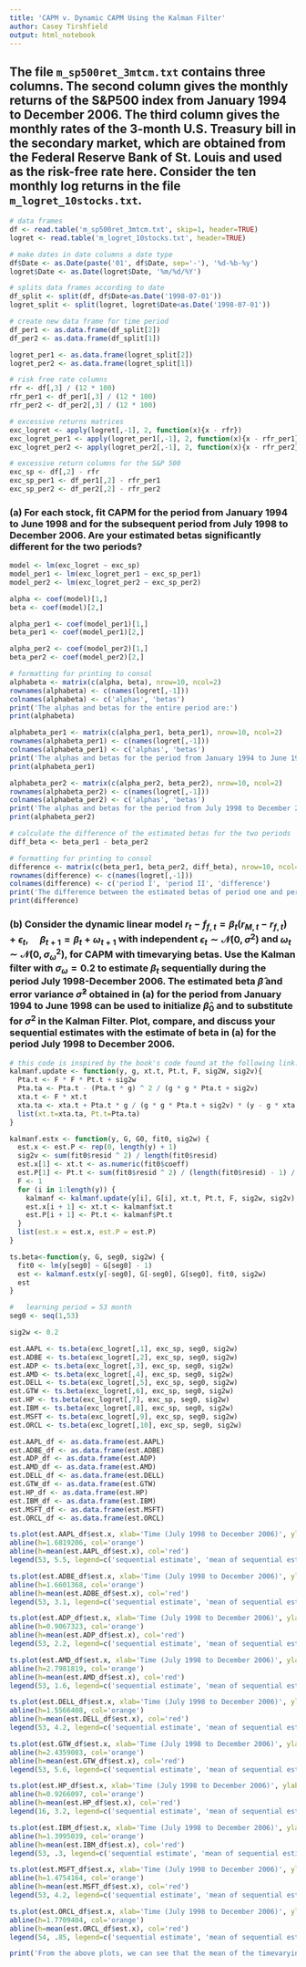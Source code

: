 ```yaml
---
title: 'CAPM v. Dynamic CAPM Using the Kalman Filter'
author: Casey Tirshfield
output: html_notebook
---
```


## The file $\texttt{m_sp500ret_3mtcm.txt}$ contains three columns. The second column gives the monthly returns of the S&P500 index from January 1994 to December 2006. The third column gives the monthly rates of the 3-month U.S. Treasury bill in the secondary market, which are obtained from the Federal Reserve Bank of St. Louis and used as the risk-free rate here. Consider the ten monthly log returns in the file $\texttt{m_logret_10stocks.txt}$.

```r
# data frames
df <- read.table('m_sp500ret_3mtcm.txt', skip=1, header=TRUE)
logret <- read.table('m_logret_10stocks.txt', header=TRUE)

# make dates in date columns a date type
df$Date <- as.Date(paste('01', df$Date, sep='-'), '%d-%b-%y')
logret$Date <- as.Date(logret$Date, '%m/%d/%Y')

# splits data frames according to date
df_split <- split(df, df$Date<as.Date('1998-07-01'))
logret_split <- split(logret, logret$Date<as.Date('1998-07-01'))

# create new data frame for time period
df_per1 <- as.data.frame(df_split[2])
df_per2 <- as.data.frame(df_split[1])

logret_per1 <- as.data.frame(logret_split[2])
logret_per2 <- as.data.frame(logret_split[1])

# risk free rate columns
rfr <- df[,3] / (12 * 100)
rfr_per1 <- df_per1[,3] / (12 * 100)
rfr_per2 <- df_per2[,3] / (12 * 100)

# excessive returns matrices
exc_logret <- apply(logret[,-1], 2, function(x){x - rfr})
exc_logret_per1 <- apply(logret_per1[,-1], 2, function(x){x - rfr_per1})
exc_logret_per2 <- apply(logret_per2[,-1], 2, function(x){x - rfr_per2})

# excessive return columns for the S&P 500
exc_sp <- df[,2] - rfr
exc_sp_per1 <- df_per1[,2] - rfr_per1
exc_sp_per2 <- df_per2[,2] - rfr_per2
```

### (a) For each stock, fit CAPM for the period from January 1994 to June 1998 and for the subsequent period from July 1998 to December 2006. Are your estimated betas significantly different for the two periods?

```r
model <- lm(exc_logret ~ exc_sp)
model_per1 <- lm(exc_logret_per1 ~ exc_sp_per1)
model_per2 <- lm(exc_logret_per2 ~ exc_sp_per2)

alpha <- coef(model)[1,]
beta <- coef(model)[2,]

alpha_per1 <- coef(model_per1)[1,]
beta_per1 <- coef(model_per1)[2,]

alpha_per2 <- coef(model_per2)[1,]
beta_per2 <- coef(model_per2)[2,]

# formatting for printing to consol
alphabeta <- matrix(c(alpha, beta), nrow=10, ncol=2)
rownames(alphabeta) <- c(names(logret[,-1]))
colnames(alphabeta) <- c('alphas', 'betas')
print('The alphas and betas for the entire period are:')
print(alphabeta)

alphabeta_per1 <- matrix(c(alpha_per1, beta_per1), nrow=10, ncol=2)
rownames(alphabeta_per1) <- c(names(logret[,-1]))
colnames(alphabeta_per1) <- c('alphas', 'betas')
print('The alphas and betas for the period from January 1994 to June 1998 are:')
print(alphabeta_per1)

alphabeta_per2 <- matrix(c(alpha_per2, beta_per2), nrow=10, ncol=2)
rownames(alphabeta_per2) <- c(names(logret[,-1]))
colnames(alphabeta_per2) <- c('alphas', 'betas')
print('The alphas and betas for the period from July 1998 to December 2006 are:')
print(alphabeta_per2)

# calculate the difference of the estimated betas for the two periods
diff_beta <- beta_per1 - beta_per2

# formatting for printing to consol
difference <- matrix(c(beta_per1, beta_per2, diff_beta), nrow=10, ncol=3)
rownames(difference) <- c(names(logret[,-1]))
colnames(difference) <- c('period I', 'period II', 'difference')
print('The difference between the estimated betas of period one and period two are:')
print(difference)

```

### (b) Consider the dynamic linear model $r_t-f_{f,t}=\beta_t(r_{M,t}-r_{f,t})+\epsilon_t,\quad \beta_{t+1}=\beta_t+\omega_{t+1}$ with independent $\epsilon_t\sim\mathcal{N}(0,\sigma^2)$ and $\omega_t\sim\mathcal{N}(0,\sigma^2_\omega)$, for CAPM with timevarying betas. Use the Kalman filter with $\sigma_\omega = 0.2$ to estimate $\beta_t$ sequentially during the period July 1998-December 2006. The estimated beta $\hat{\beta}$ and error variance $\hat{\sigma}^2$ obtained in (a) for the period from January 1994 to June 1998 can be used to initialize $\hat{\beta}_0$ and to substitute for $\sigma^2$ in the Kalman Filter. Plot, compare, and discuss your sequential estimates with the estimate of beta in (a) for the period July 1998 to December 2006.

```r
# this code is inspired by the book's code found at the following link: https://web.stanford.edu/~xing/statfinbook/_BookFun/ex5.3.2_kalman_capm.txt
kalmanf.update <- function(y, g, xt.t, Pt.t, F, sig2W, sig2v){
  Pta.t <- F * F * Pt.t + sig2w
  Pta.ta <- Pta.t - (Pta.t * g) ^ 2 / (g * g * Pta.t + sig2v)
  xta.t <- F * xt.t
  xta.ta <- xta.t + Pta.t * g / (g * g * Pta.t + sig2v) * (y - g * xta.t)
  list(xt.t=xta.ta, Pt.t=Pta.ta)
}

kalmanf.estx <- function(y, G, G0, fit0, sig2w) {
  est.x <- est.P <- rep(0, length(y) + 1)
  sig2v <- sum(fit0$resid ^ 2) / length(fit0$resid)
  est.x[1] <- xt.t <- as.numeric(fit0$coeff)
  est.P[1] <- Pt.t <- sum(fit0$resid ^ 2) / (length(fit0$resid) - 1) / sum(G0 ^ 2)
  F <- 1
  for (i in 1:length(y)) {
    kalmanf <- kalmanf.update(y[i], G[i], xt.t, Pt.t, F, sig2w, sig2v)
    est.x[i + 1] <- xt.t <- kalmanf$xt.t
    est.P[i + 1] <- Pt.t <- kalmanf$Pt.t
  }
  list(est.x = est.x, est.P = est.P)
}

ts.beta<-function(y, G, seg0, sig2w) {
  fit0 <- lm(y[seg0] ~ G[seg0] - 1)
  est <- kalmanf.estx(y[-seg0], G[-seg0], G[seg0], fit0, sig2w)
  est
}

#	learning period = 53 month
seg0 <- seq(1,53)

sig2w <- 0.2

est.AAPL <- ts.beta(exc_logret[,1], exc_sp, seg0, sig2w)
est.ADBE <- ts.beta(exc_logret[,2], exc_sp, seg0, sig2w)
est.ADP <- ts.beta(exc_logret[,3], exc_sp, seg0, sig2w)
est.AMD <- ts.beta(exc_logret[,4], exc_sp, seg0, sig2w)
est.DELL <- ts.beta(exc_logret[,5], exc_sp, seg0, sig2w)
est.GTW <- ts.beta(exc_logret[,6], exc_sp, seg0, sig2w)
est.HP <- ts.beta(exc_logret[,7], exc_sp, seg0, sig2w)
est.IBM <- ts.beta(exc_logret[,8], exc_sp, seg0, sig2w)
est.MSFT <- ts.beta(exc_logret[,9], exc_sp, seg0, sig2w)
est.ORCL <- ts.beta(exc_logret[,10], exc_sp, seg0, sig2w)

est.AAPL_df <- as.data.frame(est.AAPL)
est.ADBE_df <- as.data.frame(est.ADBE)
est.ADP_df <- as.data.frame(est.ADP)
est.AMD_df <- as.data.frame(est.AMD)
est.DELL_df <- as.data.frame(est.DELL)
est.GTW_df <- as.data.frame(est.GTW)
est.HP_df <- as.data.frame(est.HP)
est.IBM_df <- as.data.frame(est.IBM)
est.MSFT_df <- as.data.frame(est.MSFT)
est.ORCL_df <- as.data.frame(est.ORCL)

ts.plot(est.AAPL_df$est.x, xlab='Time (July 1998 to December 2006)', ylab='Beta', main='AAPL CAPM vs. Dynamic CAPM')
abline(h=1.6819206, col='orange')
abline(h=mean(est.AAPL_df$est.x), col='red')
legend(53, 5.5, legend=c('sequential estimate', 'mean of sequential estimate', 'beta from part (a)'), col=c('black', 'red', 'orange'), lty=1:1, cex=0.8)

ts.plot(est.ADBE_df$est.x, xlab='Time (July 1998 to December 2006)', ylab='Beta', main='ADBE CAPM vs. Dynamic CAPM')
abline(h=1.6601368, col='orange')
abline(h=mean(est.ADBE_df$est.x), col='red')
legend(53, 3.1, legend=c('sequential estimate', 'mean of sequential estimate', 'beta from part (a)'), col=c('black', 'red', 'orange'), lty=1:1, cex=0.8)

ts.plot(est.ADP_df$est.x, xlab='Time (July 1998 to December 2006)', ylab='Beta', main='ADP CAPM vs. Dynamic CAPM')
abline(h=0.9067323, col='orange')
abline(h=mean(est.ADP_df$est.x), col='red')
legend(53, 2.2, legend=c('sequential estimate', 'mean of sequential estimate', 'beta from part (a)'), col=c('black', 'red', 'orange'), lty=1:1, cex=0.8)

ts.plot(est.AMD_df$est.x, xlab='Time (July 1998 to December 2006)', ylab='Beta', main='AMD CAPM vs. Dynamic CAPM')
abline(h=2.7981819, col='orange')
abline(h=mean(est.AMD_df$est.x), col='red')
legend(53, 1.6, legend=c('sequential estimate', 'mean of sequential estimate', 'beta from part (a)'), col=c('black', 'red', 'orange'), lty=1:1, cex=0.8)

ts.plot(est.DELL_df$est.x, xlab='Time (July 1998 to December 2006)', ylab='Beta', main='DELL CAPM vs. Dynamic CAPM')
abline(h=1.5566408, col='orange')
abline(h=mean(est.DELL_df$est.x), col='red')
legend(53, 4.2, legend=c('sequential estimate', 'mean of sequential estimate', 'beta from part (a)'), col=c('black', 'red', 'orange'), lty=1:1, cex=0.8)

ts.plot(est.GTW_df$est.x, xlab='Time (July 1998 to December 2006)', ylab='Beta', main='GTW CAPM vs. Dynamic CAPM')
abline(h=2.4359083, col='orange')
abline(h=mean(est.GTW_df$est.x), col='red')
legend(53, 5.6, legend=c('sequential estimate', 'mean of sequential estimate', 'beta from part (a)'), col=c('black', 'red', 'orange'), lty=1:1, cex=0.8)

ts.plot(est.HP_df$est.x, xlab='Time (July 1998 to December 2006)', ylab='Beta', main='HP CAPM vs. Dynamic CAPM')
abline(h=0.9266097, col='orange')
abline(h=mean(est.HP_df$est.x), col='red')
legend(16, 3.2, legend=c('sequential estimate', 'mean of sequential estimate', 'beta from part (a)'), col=c('black', 'red', 'orange'), lty=1:1, cex=0.8)

ts.plot(est.IBM_df$est.x, xlab='Time (July 1998 to December 2006)', ylab='Beta', main='IBM CAPM vs. Dynamic CAPM')
abline(h=1.3995039, col='orange')
abline(h=mean(est.IBM_df$est.x), col='red')
legend(53, .3, legend=c('sequential estimate', 'mean of sequential estimate', 'beta from part (a)'), col=c('black', 'red', 'orange'), lty=1:1, cex=0.8)

ts.plot(est.MSFT_df$est.x, xlab='Time (July 1998 to December 2006)', ylab='Beta', main='MSFT CAPM vs. Dynamic CAPM')
abline(h=1.4754164, col='orange')
abline(h=mean(est.MSFT_df$est.x), col='red')
legend(53, 4.2, legend=c('sequential estimate', 'mean of sequential estimate', 'beta from part (a)'), col=c('black', 'red', 'orange'), lty=1:1, cex=0.8)

ts.plot(est.ORCL_df$est.x, xlab='Time (July 1998 to December 2006)', ylab='Beta', main='ORCL CAPM vs. Dynamic CAPM')
abline(h=1.7709404, col='orange')
abline(h=mean(est.ORCL_df$est.x), col='red')
legend(54, .85, legend=c('sequential estimate', 'mean of sequential estimate', 'beta from part (a)'), col=c('black', 'red', 'orange'), lty=1:1, cex=0.8)

print('From the above plots, we can see that the mean of the timevarying betas is quite close to the betas we obtained in part (a).')
```

